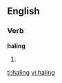 
==English==

===Verb===
'''haling'''

# {{present participle of|[[hale]]}}

[[tl:haling]]
[[vi:haling]]